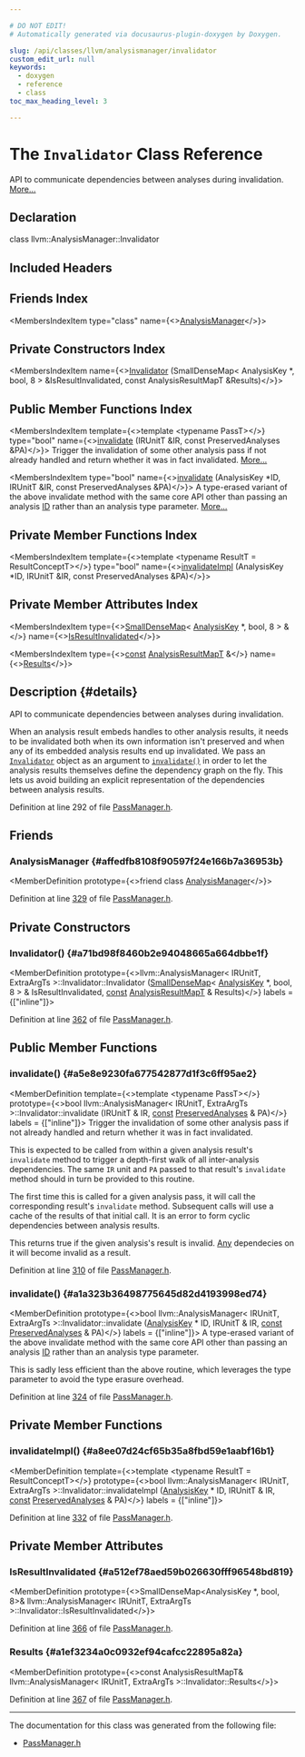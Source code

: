 ```yaml
---

# DO NOT EDIT!
# Automatically generated via docusaurus-plugin-doxygen by Doxygen.

slug: /api/classes/llvm/analysismanager/invalidator
custom_edit_url: null
keywords:
  - doxygen
  - reference
  - class
toc_max_heading_level: 3

---
```





# The `Invalidator` Class Reference

<DoxygenPage pluginConfig={pluginConfig}>

API to communicate dependencies between analyses during invalidation. <a href="#details">More...</a>

## Declaration

<CodeBlock>class llvm::AnalysisManager::Invalidator</CodeBlock>

## Included Headers

<IncludesList>
<IncludesListItem
  filePath="llvm/IR/PassManager.h"
  permalink="/docs/api/files/include/include/llvm/include/llvm/ir/passmanager-h"
  isLocal="true" />
</IncludesList>

## Friends Index

<MembersIndex>

<MembersIndexItem
  type="class"
  name={<><a href="#affedfb8108f90597f24e166b7a36953b">AnalysisManager</a></>}>
</MembersIndexItem>

</MembersIndex>

## Private Constructors Index

<MembersIndex>

<MembersIndexItem
  name={<><a href="#a71bd98f8460b2e94048665a664dbbe1f">Invalidator</a> (SmallDenseMap&lt; AnalysisKey &#42;, bool, 8 &gt; &amp;IsResultInvalidated, const AnalysisResultMapT &amp;Results)</>}>
</MembersIndexItem>

</MembersIndex>

## Public Member Functions Index

<MembersIndex>

<MembersIndexItem
  template={<>template &lt;typename PassT&gt;</>}
  type="bool"
  name={<><a href="#a5e8e9230fa677542877d1f3c6ff95ae2">invalidate</a> (IRUnitT &amp;IR, const PreservedAnalyses &amp;PA)</>}>
Trigger the invalidation of some other analysis pass if not already handled and return whether it was in fact invalidated. <a href="#a5e8e9230fa677542877d1f3c6ff95ae2">More...</a>
</MembersIndexItem>

<MembersIndexItem
  type="bool"
  name={<><a href="#a1a323b36498775645d82d4193998ed74">invalidate</a> (AnalysisKey &#42;ID, IRUnitT &amp;IR, const PreservedAnalyses &amp;PA)</>}>
A type-erased variant of the above invalidate method with the same core API other than passing an analysis <a href="/docs/api/namespaces/llvm/callingconv/#abdf8cf606905c10634e831390981b0ed">ID</a> rather than an analysis type parameter. <a href="#a1a323b36498775645d82d4193998ed74">More...</a>
</MembersIndexItem>

</MembersIndex>

## Private Member Functions Index

<MembersIndex>

<MembersIndexItem
  template={<>template &lt;typename ResultT = ResultConceptT&gt;</>}
  type="bool"
  name={<><a href="#a8ee07d24cf65b35a8fbd59e1aabf16b1">invalidateImpl</a> (AnalysisKey &#42;ID, IRUnitT &amp;IR, const PreservedAnalyses &amp;PA)</>}>
</MembersIndexItem>

</MembersIndex>

## Private Member Attributes Index

<MembersIndex>

<MembersIndexItem
  type={<><a href="/docs/api/classes/llvm/smalldensemap">SmallDenseMap</a>&lt; <a href="/docs/api/structs/llvm/analysiskey">AnalysisKey</a> &#42;, bool, 8 &gt; &amp;</>}
  name={<><a href="#a512ef78aed59b026630fff96548bd819">IsResultInvalidated</a></>}>
</MembersIndexItem>

<MembersIndexItem
  type={<><a href="/docs/api/files/lib/lib/target/lib/target/aarch64/aarch64promoteconstant-cpp/#a90f8350fecae261c25be85d38b451bff">const</a> <a href="/docs/api/classes/llvm/densemap">AnalysisResultMapT</a> &amp;</>}
  name={<><a href="#a1ef3234a0c0932ef94cafcc22895a82a">Results</a></>}>
</MembersIndexItem>

</MembersIndex>

## Description {#details}

API to communicate dependencies between analyses during invalidation.

When an analysis result embeds handles to other analysis results, it needs to be invalidated both when its own information isn&#39;t preserved and when any of its embedded analysis results end up invalidated. We pass an <code><a href="/docs/api/classes/llvm/analysismanager/invalidator">Invalidator</a></code> object as an argument to <code><a href="#a5e8e9230fa677542877d1f3c6ff95ae2">invalidate()</a></code> in order to let the analysis results themselves define the dependency graph on the fly. This lets us avoid building an explicit representation of the dependencies between analysis results.

Definition at line 292 of file <a href="/docs/api/files/include/include/llvm/include/llvm/ir/passmanager-h">PassManager.h</a>.

<SectionDefinition>

## Friends

### AnalysisManager {#affedfb8108f90597f24e166b7a36953b}

<MemberDefinition
  prototype={<>friend class <a href="/docs/api/classes/llvm/analysismanager">AnalysisManager</a></>}>

Definition at line <a href="/docs/api/files/include/include/llvm/include/llvm/ir/passmanager-h/#l00329">329</a> of file <a href="/docs/api/files/include/include/llvm/include/llvm/ir/passmanager-h">PassManager.h</a>.
</MemberDefinition>

</SectionDefinition>

<SectionDefinition>

## Private Constructors

### Invalidator() {#a71bd98f8460b2e94048665a664dbbe1f}

<MemberDefinition
  prototype={<>llvm::AnalysisManager&lt; IRUnitT, ExtraArgTs &gt;::Invalidator::Invalidator (<a href="/docs/api/classes/llvm/smalldensemap">SmallDenseMap</a>&lt; <a href="/docs/api/structs/llvm/analysiskey">AnalysisKey</a> &#42;, bool, 8 &gt; &amp; IsResultInvalidated, <a href="/docs/api/files/lib/lib/target/lib/target/aarch64/aarch64promoteconstant-cpp/#a90f8350fecae261c25be85d38b451bff">const</a> <a href="/docs/api/classes/llvm/densemap">AnalysisResultMapT</a> &amp; Results)</>}
  labels = {["inline"]}>

Definition at line <a href="/docs/api/files/include/include/llvm/include/llvm/ir/passmanager-h/#l00362">362</a> of file <a href="/docs/api/files/include/include/llvm/include/llvm/ir/passmanager-h">PassManager.h</a>.
</MemberDefinition>

</SectionDefinition>

<SectionDefinition>

## Public Member Functions

### invalidate() {#a5e8e9230fa677542877d1f3c6ff95ae2}

<MemberDefinition
  template={<>template &lt;typename PassT&gt;</>}
  prototype={<>bool llvm::AnalysisManager&lt; IRUnitT, ExtraArgTs &gt;::Invalidator::invalidate (IRUnitT &amp; IR, <a href="/docs/api/files/lib/lib/target/lib/target/aarch64/aarch64promoteconstant-cpp/#a90f8350fecae261c25be85d38b451bff">const</a> <a href="/docs/api/classes/llvm/preservedanalyses">PreservedAnalyses</a> &amp; PA)</>}
  labels = {["inline"]}>
Trigger the invalidation of some other analysis pass if not already handled and return whether it was in fact invalidated.

This is expected to be called from within a given analysis result&#39;s <code>invalidate</code> method to trigger a depth-first walk of all inter-analysis dependencies. The same <code>IR</code> unit and <code>PA</code> passed to that result&#39;s <code>invalidate</code> method should in turn be provided to this routine.

The first time this is called for a given analysis pass, it will call the corresponding result&#39;s <code>invalidate</code> method. Subsequent calls will use a cache of the results of that initial call. It is an error to form cyclic dependencies between analysis results.

This returns true if the given analysis&#39;s result is invalid. <a href="/docs/api/classes/llvm/any">Any</a> dependecies on it will become invalid as a result.

Definition at line <a href="/docs/api/files/include/include/llvm/include/llvm/ir/passmanager-h/#l00310">310</a> of file <a href="/docs/api/files/include/include/llvm/include/llvm/ir/passmanager-h">PassManager.h</a>.
</MemberDefinition>

### invalidate() {#a1a323b36498775645d82d4193998ed74}

<MemberDefinition
  prototype={<>bool llvm::AnalysisManager&lt; IRUnitT, ExtraArgTs &gt;::Invalidator::invalidate (<a href="/docs/api/structs/llvm/analysiskey">AnalysisKey</a> &#42; ID, IRUnitT &amp; IR, <a href="/docs/api/files/lib/lib/target/lib/target/aarch64/aarch64promoteconstant-cpp/#a90f8350fecae261c25be85d38b451bff">const</a> <a href="/docs/api/classes/llvm/preservedanalyses">PreservedAnalyses</a> &amp; PA)</>}
  labels = {["inline"]}>
A type-erased variant of the above invalidate method with the same core API other than passing an analysis <a href="/docs/api/namespaces/llvm/callingconv/#abdf8cf606905c10634e831390981b0ed">ID</a> rather than an analysis type parameter.

This is sadly less efficient than the above routine, which leverages the type parameter to avoid the type erasure overhead.

Definition at line <a href="/docs/api/files/include/include/llvm/include/llvm/ir/passmanager-h/#l00324">324</a> of file <a href="/docs/api/files/include/include/llvm/include/llvm/ir/passmanager-h">PassManager.h</a>.
</MemberDefinition>

</SectionDefinition>

<SectionDefinition>

## Private Member Functions

### invalidateImpl() {#a8ee07d24cf65b35a8fbd59e1aabf16b1}

<MemberDefinition
  template={<>template &lt;typename ResultT = ResultConceptT&gt;</>}
  prototype={<>bool llvm::AnalysisManager&lt; IRUnitT, ExtraArgTs &gt;::Invalidator::invalidateImpl (<a href="/docs/api/structs/llvm/analysiskey">AnalysisKey</a> &#42; ID, IRUnitT &amp; IR, <a href="/docs/api/files/lib/lib/target/lib/target/aarch64/aarch64promoteconstant-cpp/#a90f8350fecae261c25be85d38b451bff">const</a> <a href="/docs/api/classes/llvm/preservedanalyses">PreservedAnalyses</a> &amp; PA)</>}
  labels = {["inline"]}>

Definition at line <a href="/docs/api/files/include/include/llvm/include/llvm/ir/passmanager-h/#l00332">332</a> of file <a href="/docs/api/files/include/include/llvm/include/llvm/ir/passmanager-h">PassManager.h</a>.
</MemberDefinition>

</SectionDefinition>

<SectionDefinition>

## Private Member Attributes

### IsResultInvalidated {#a512ef78aed59b026630fff96548bd819}

<MemberDefinition
  prototype={<>SmallDenseMap&lt;AnalysisKey &#42;, bool, 8&gt;&amp; llvm::AnalysisManager&lt; IRUnitT, ExtraArgTs &gt;::Invalidator::IsResultInvalidated</>}>

Definition at line <a href="/docs/api/files/include/include/llvm/include/llvm/ir/passmanager-h/#l00366">366</a> of file <a href="/docs/api/files/include/include/llvm/include/llvm/ir/passmanager-h">PassManager.h</a>.
</MemberDefinition>

### Results {#a1ef3234a0c0932ef94cafcc22895a82a}

<MemberDefinition
  prototype={<>const AnalysisResultMapT&amp; llvm::AnalysisManager&lt; IRUnitT, ExtraArgTs &gt;::Invalidator::Results</>}>

Definition at line <a href="/docs/api/files/include/include/llvm/include/llvm/ir/passmanager-h/#l00367">367</a> of file <a href="/docs/api/files/include/include/llvm/include/llvm/ir/passmanager-h">PassManager.h</a>.
</MemberDefinition>

</SectionDefinition>

<hr/>

The documentation for this class was generated from the following file:

<ul>
<li><a href="/docs/api/files/include/include/llvm/include/llvm/ir/passmanager-h">PassManager.h</a></li>
</ul>

</DoxygenPage>
